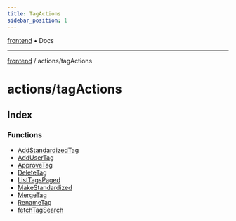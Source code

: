 ```yaml
---
title: TagActions
sidebar_position: 1
---
```


[frontend](./tagActions/../..) • Docs

***

[frontend](./tagActions/../..) / actions/tagActions

# actions/tagActions

## Index

### Functions

- [AddStandardizedTag](./tagActions/functions/AddStandardizedTag)
- [AddUserTag](./tagActions/functions/AddUserTag)
- [ApproveTag](./tagActions/functions/ApproveTag)
- [DeleteTag](./tagActions/functions/DeleteTag)
- [ListTagsPaged](./tagActions/functions/ListTagsPaged)
- [MakeStandardized](./tagActions/functions/MakeStandardized)
- [MergeTag](./tagActions/functions/MergeTag)
- [RenameTag](./tagActions/functions/RenameTag)
- [fetchTagSearch](./tagActions/functions/fetchTagSearch)
